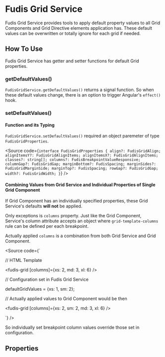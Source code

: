 
<Meta title="Services/Grid" />

# Fudis Grid Service

Fudis Grid Service provides tools to apply default property values to all Grid Components and Grid Directive elements application has. These default values can be overwritten or totally ignore for each grid if needed.

## How To Use

Fudis Grid Service has getter and setter functions for default Grid properties.

### getDefaultValues()

`FudisGridService.getDefaultValues()` returns a signal function. So when these default values change, there is an option to trigger Angular's `effect()` hook.

### setDefaultValues()

#### Function and its Typing

`FudisGridService.setDefaultValues()` required an object paremeter of type `FudisGridProperties`.

<Source
  code={`
  interface FudisGridProperties {
  align?: FudisGridAlign;
  alignItemsY?: FudisGridAlignItems;
  alignItemsX?: FudisGridAlignItems;
  classes?: string[];
  columns?: FudisBreakpointValueResponsive;
  columnGap?: FudisGridGap;
  marginBottom?: FudisSpacing;
  marginSides?: FudisGridMarginSide;
  marginTop?: FudisSpacing;
  rowGap?: FudisGridGap;
  width?: FudisGridWidth;
}
`}
/>

#### Combining Values from Grid Service and Individual Properties of Single Grid Component

If Grid Component has an individually specified properties, these Grid Service's defaults **will not** be applied.

Only exceptions is `columns` property. Just like the Grid Component, Service's column attribute accepts an object where `grid-template-columns` rule can be defined per each breakpoint.

Actually applied `columns` is a combination from both Grid Service and Grid Component.

<Source code={`

// HTML Template

<fudis-grid [columns]={xs: 2, md: 3, xl: 6} />

// Configuration set in Fudis Grid Service

defaultGridValues = {xs: 1, sm: 2};

// Actually applied values to Grid Component would be then

<fudis-grid [columns]={xs: 2, sm: 2, md: 3, xl: 6} />

`} />

So individually set breakpoint column values override those set in configuration.

## Properties

<ArgTypes of={FudisGridService} />
